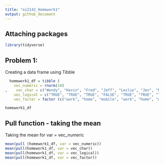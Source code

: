 ```yaml
---
title: "oi2142_Homework1"
output: github_document
---
```


## Attaching packages
```r
library(tidyverse)
```

## Problem 1: 
Creating a data  frame using Tibble

    
```r
  homework1_df = tibble (
    vec_numeric = rnorm(10)
,    vec_char = c("Wendy", "Kevin", "Fred", "Jeff", "Leslie", "Jen", "Michelle", "Emily", "Jake", "Sam"),
    vec_logical = c("TRUE", "TRUE", "TRUE", "FALSE", "TRUE", "TRUE", "TRUE", "FALSE", "TRUE", "TRUE"),
    vec_factor = factor (c("work", "home", "mobile", "work", "home", "mobile", "work", "home", "mobile", "home")))
```


```r
homework1_df
```

## Pull function - taking the mean 

Taking the mean for var = vec_numeric

```r
mean(pull (homework1_df, var = vec_numeric))
mean(pull(homework1_df, var = vec_char))
mean(pull(homework1_df, var = vec_logical))
mean(pull(homework1_df, var = vec_factor))
```


